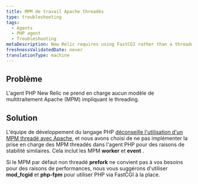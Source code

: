 ```yaml
---
title: MPM de travail Apache threadés
type: troubleshooting
tags:
  - Agents
  - PHP agent
  - Troubleshooting
metaDescription: New Relic requires using FastCGI rather than a threaded Apache multi-processing model (MPM) for PHP.
freshnessValidatedDate: never
translationType: machine
---
```


## Problème

L&apos;agent PHP New Relic ne prend en charge aucun modèle de multitraitement Apache (MPM) impliquant le threading.

## Solution

L&apos;équipe de développement du langage PHP [déconseille l&apos;utilisation d&apos;un MPM threadé avec Apache](http://www.php.net/manual/en/install.unix.apache2.php "Le lien s'ouvre dans une nouvelle fenêtre"), et nous avons choisi de ne pas implémenter la prise en charge des MPM threadés dans l&apos;agent PHP pour des raisons de stabilité similaires. Cela inclut les MPM <DNT>**worker**</DNT> et <DNT>**event**</DNT> .

Si le MPM par défaut non threadé <DNT>**prefork**</DNT> ne convient pas à vos besoins pour des raisons de performances, nous vous suggérons d&apos;utiliser <DNT>**mod\_fcgid**</DNT> et <DNT>**php-fpm**</DNT> pour utiliser PHP via FastCGI à la place.